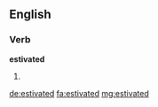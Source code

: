 ==English==

===Verb===
'''estivated'''

# {{en-past of|estivate}}

[[de:estivated]]
[[fa:estivated]]
[[mg:estivated]]